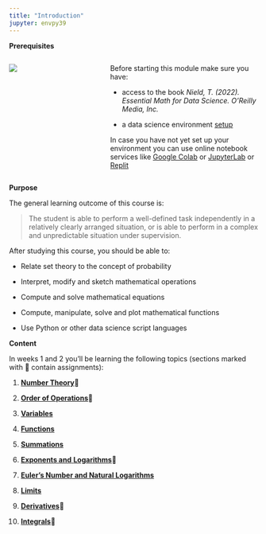 ```yaml
---
title: "Introduction"
jupyter: envpy39
---
```


**Prerequisites**

::: columns
::: {.column width="30%"}
![](images/bookcover.jpeg)
:::

::: {.column width="5%"}
:::

::: {.column width="65%"}
Before starting this module make sure you have:

-   access to the book *Nield, T. (2022). Essential Math for Data Science. O'Reilly Media, Inc.*

-   a data science environment [setup](https://businessdatasolutions.github.io/datamining-course/book/setup.html){target="_blank"}

In case you have not yet set up your environment you can use online notebook services like [Google Colab](https://youtu.be/inN8seMm7UI){target="_blank"} or [JupyterLab](https://jupyter.org/try-jupyter/lab/?path=notebooks%2FIntro.ipynb){target="_blank"} or [Replit](https://replit.com/){target="_blank"}
:::
:::

**Purpose**

The general learning outcome of this course is:

> The student is able to perform a well-defined task independently in a relatively clearly arranged situation, or is able to perform in a complex and unpredictable situation under supervision.

After studying this course, you should be able to:

-   Relate set theory to the concept of probability

<!-- -->

-   Interpret, modify and sketch mathematical operations

-   Compute and solve mathematical equations

-   Compute, manipulate, solve and plot mathematical functions

-   Use Python or other data science script languages

**Content**

In weeks 1 and 2 you'll be learning the following topics (sections marked with 🤔 contain assignments):

1.  [**Number Theory**](numbertheory.html)🤔

2.  [**Order of Operations**](orderofoperations.html)🤔

3.  [**Variables**](variables.html)

4.  [**Functions**](functions.html)

5.  [**Summations**](summations.html)

6.  [**Exponents and** **Logarithms**](exponentslogs.html)🤔

7.  [**Euler's Number and Natural Logarithms**](https://learning.oreilly.com/library/view/essential-math-for/9781098102920/ch01.html#idm45252823468736)

8.  [**Limits**](https://learning.oreilly.com/library/view/essential-math-for/9781098102920/ch01.html#idm45252826293904)

9.  [**Derivatives**](derivatives.html)🤔

10. [**Integrals**](integrals.html)🤔
